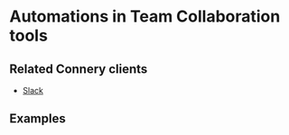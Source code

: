 
# Automations in Team Collaboration tools

## Related Connery clients

- [Slack](/docs/clients/native/slack)

## Examples

<DocCardList />
